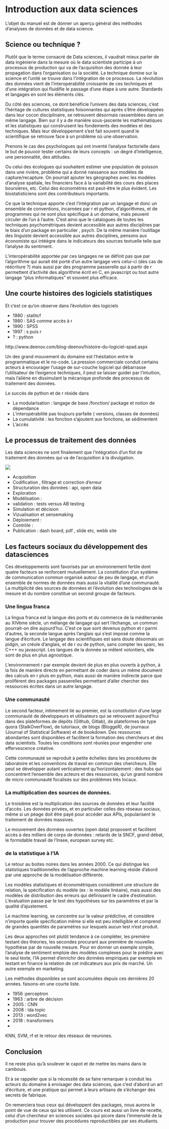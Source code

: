 # Introduction aux data sciences {#intro}

L'objet du manuel est de donner un aperçu général des méthodes d'analyses de données et de data science.

## Science ou technique ?

Plutôt que le terme consacré de Data sciences, il vaudrait mieux parler de data ingénierie dans la mesure où le data scientiste participe à un processus de production qui va de l'acquisition des donnée à leur propagation dans l'organisation ou la société. La technique domine sur la science et l'unité se trouve dans l'intégration de ce processus. La révolution des données vient de l'interopérabilité croissante de ces techniques et d'une intégration qui fluidifie le passage d'une étape à une autre. Standards et langages en sont les éléments clés. 

Du côté des sciences, ce dont bénéficie l'univers des data sciences, c'est l'héritage de cultures statistiques foisonnantes qui après s'être développées dans leur cocon disciplinaire, se retrouvent désormais rassemblées dans un même langage. Bien sur il y a de manière sous-jascente les mathématiques et les statistiques qui construisent les fondements des modèles et des techniques. Mais leur développement s'est fait souvent quand le scientifique se retrouve face à un problème où une observation. 

Prenons le cas des psychologues qui ont inventé l'analyse factorielle dans le but de pouvoir tester certains de leurs concepts : un degré d'intelligence, une personnalité, des attitudes. 

Ou celui des écologues qui souhaitent estimer une population de poisson dans une rivière, problème qui a donné naissance aux modèles de capture/recapture. On pourrait ajouter les géographes avec les modèles d'analyse spatiale, les financiers face à la variabilité des cours des places boursières, etc. Celui des économètres est peut-être le plus évident. Les biostatisticiens sont des contributeurs importants.  

Ce que la technique apporte c'est l'intégration par un langage et donc un ensemble de conventions, incarnées par r et python,  d’algorithmes, et de programmes qui ne sont plus spécifique à un domaine, mais peuvent circuler de l'un à l'autre. C'est ainsi que le catalogues de toutes les techniques psychométriques devient accessible aux autres disciplines par le biais d'un package en particulier , psych. De la même manière l'outillage des linguiste devient accessible aux autres disciplines, pensons aux économiste qui intéègre dans le indicateurs des sources textuelle telle que l'analyse du sentiment.

L'interopérabilité apportée par ces langages ne se définit pas que par l'algorithme qui aurait été porté d'un autre langage vers celui-ci (des cas de réécriture ?) mais aussi par des programme passerelle qui à partir de r permettent d'activité des algorithme écrit en C, en javascript ou tout autre langage "plus informatiques" et souvent plus efficace. 

## Une courte histoires des logiciels statistiques

Et c'est ce qu'on observe dans l'évolution des logiciels

 * 1980 : statitcf
 * 1980 : SAS comme accès à r
 * 1990 : SPSS
 * 1997 : s puis r
 * ? : python

http://www.deenov.com/blog-deenov/histoire-du-logiciel-spad.aspx


Un des grand mouvement du domaine est l'hésitation entre le programmatique et le no-code. La pression commerciale conduit certains acteurs à encourager l'usage de sur-couche logiciel qui débarrasse l'utilisateur de l'exigence techniques, il peut se laisser guider par l'intuition, mais l'aliène en dissimulant la mécanique profonde des processus de traitement des données. 

Le succès de python et de r réside dans 

* La modularisation : langage de base /fonction/ package et notion de dépendance
* L'interopérabilité pas toujours parfaite ( versions, classes de données)
* La cumulativité : les fonction s'ajoutent aux fonctions, se sédimentent
* L'accès 

## Le processus de traitement des données

Les data sciences ne sont finalement que l'intégration d'un flot de traitement des données qui va de l'acquisition à la divulgation. 

![](./Images/datascience2.png)

 * Acquisition 
 * Codification , filtrage et correction d'erreur
 * Structuration des données : api, open data
 * Exploration
 * Modélisation :
 * validation : tests versus AB testing
 * Simulation et décision
 * Vizualisation et sensemaking
 * Déploiement : 
 * Contrôle :
 * Publication : dash board, pdf , slide etc, webb site

## Les facteurs sociaux du développement des datasciences

Ces développements sont favorisés par un environnement fertile dont quatre facteurs se renforcent mutuellement. La constitution d'un système de communication commun organisé autour de peu de langage, et d'un ensemble de normes de données mais aussi la vitalité d'une communauté. La multiplicité des sources de données et l'évolution des technologies de la mesure et du nombre constitue un second groupe de facteurs. 

### Une lingua franca

La lingua franca est la langue des ports et du commerce de la méditerranée au XIVème siècle, un mélange de langage qui sert l'échange, un commun pourrait-on dire aujourd'hui. C'est ce que sont devenus python et r parmi d'autres, la seconde langue après l'anglais qui s'est imposé comme la langue d'écriture. Le langage des scientifiques est sans doute désormais un pidgin, un créole d'anglais, et de r ou de python, sans compter les sparc, les C+++ ou javascript. Les langues de la donnée se mêlent volontiers, elle sont de plus en plus agnostique. 

L’environnement r par exemple devient de plus en plus ouverts à python, à la fois de manière directe en permettant de coder dans un même document des calculs en r pluis en python, mais aussi de manière indirecte parce que prolifèrent des packages passerelles permettant d'aller chercher des ressources écrites dans un autre langage. 

### Une communauté

Le second facteur, intimement lié au premier, est la constitution d’une large communauté de développeurs et utilisateurs qui se retrouvent aujourd’hui dans des plateformes de dépôts (Github, Gitlab), de plateformes de type quora (StalkOverFlow), de tutoriaux, de blogs (BloggeR), de journaux (Journal of Statistical Software) et de bookdown. Des ressources abondantes sont disponibles et facilitent la formation des chercheurs et des data scientists. Toutes les conditions sont réunies pour  engendrer une effervescence créative. 

Cette communauté se reproduit à petite échelles dans les procédures de laboratoire et les conventions de travail en commun des chercheurs. Elle peut se développer autant verticalement qu'horizontalement : des hubs qui concentrent l'ensemble des acteurs et des ressources, qu'un grand nombre de micro communauté focalisés sur des problèmes très locaux.

### La multiplication des sources de données.

Le troisième est la multiplication des sources de données et leur facilité d’accès. Les données privées, et en particulier celles des réseaux sociaux,  même si un péage doit être payé pour accéder aux APIs, popularisent le traitement de données massives. 

Le mouvement des données ouvertes (open data) proposent et facilitent accès à des milliers de corps de données : retards de la SNCF, grand débat, le formidable travail de l’Insee, european survey etc.
 
 
### de la statistique à l'IA

Le retour au boites noires dans les années 2000. Ce qui distingue les statistiques traditionnelles de l'approche machine learning réside d'abord par une approche de la modélisation différente. 

Les modèles statistiques et économétriques considèrent une structure de relation, la spécification du modèle (ex : le modèle linéaire), mais aussi des modèles de distribution des erreurs qui définissent le cadre d'estimation. L'évaluation passe par le test des hypothèses sur les paramètres et par la qualité d'ajustement. 

Le machine learning, se concentre sur la valeur prédictive, et considère n'importe quelle spécification même si elle est peu intelligible et comprend de grandes quantités de paramètres sur lesquels aucun test n'est produit. 

Les deux approches ont plutôt tendance à ce compléter, les première testant des théories, les secondes procurant aux première de nouvelles hypothèse par de nouvelle mesure. Pour en donner un exemple simple, l'analyse de sentiment emploie des modèles complexes pour le prédire avec le seul texte, l'IA permet d'enrichir des données empiriques par exemple en testant en finance la relation de cet indicateurs aux prix de marché. Un autre exemple en marketing. 

Les méthodes disponibles se sont accumulées depuis ces dernières 20 années. faisons-en une courte liste.

* 1956  :perceptron
* 1963 : arbre de décision
* 2005 : CNN
* 2008 : lda topic
* 2013 : word2vec
* 2018 : transformers
* 

KNN, SVM, rf et le retour des réseaux de neurones. 

## Conclusion

Il ne reste plus qu'à soulever le capot et de mettre les mains dans le cambouis.

Et à se rappeler que si la nécessité de se faire remarquer à conduit les acteurs du domaine à envisager des data sciences, que c'est d'abord un art d'écriture, et une pratique qui permet à leurs artisans de s'échanger des secrets de fabrique. 

On remerciera tous ceux qui développent des packages, nous aurons le point de vue de ceux qui les utilisent. Ce cours est aussi un livre de recette, celui d'un chercheur en sciences sociales qui picore dans l'immensité de la production pour trouver des procédures reproductibles par ses étudiants. 

